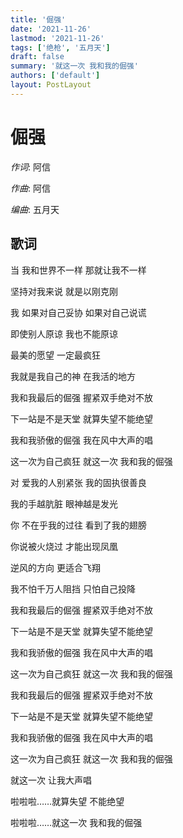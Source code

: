 ```yaml
---
title: '倔强'
date: '2021-11-26'
lastmod: '2021-11-26'
tags: ['绝枪', '五月天']
draft: false
summary: '就这一次 我和我的倔强'
authors: ['default']
layout: PostLayout
---
```


# 倔强

_作词_: 阿信

_作曲_: 阿信

_编曲_: 五月天

## 歌词

当 我和世界不一样 那就让我不一样

坚持对我来说 就是以刚克刚

我 如果对自己妥协 如果对自己说谎

即使别人原谅 我也不能原谅

最美的愿望 一定最疯狂

我就是我自己的神 在我活的地方

我和我最后的倔强 握紧双手绝对不放

下一站是不是天堂 就算失望不能绝望

我和我骄傲的倔强 我在风中大声的唱

这一次为自己疯狂 就这一次 我和我的倔强

对 爱我的人别紧张 我的固执很善良

我的手越肮脏 眼神越是发光

你 不在乎我的过往 看到了我的翅膀

你说被火烧过 才能出现凤凰

逆风的方向 更适合飞翔

我不怕千万人阻挡 只怕自己投降

我和我最后的倔强 握紧双手绝对不放

下一站是不是天堂 就算失望不能绝望

我和我骄傲的倔强 我在风中大声的唱

这一次为自己疯狂 就这一次 我和我的倔强

我和我最后的倔强 握紧双手绝对不放

下一站是不是天堂 就算失望不能绝望

我和我骄傲的倔强 我在风中大声的唱

这一次为自己疯狂 就这一次 我和我的倔强

就这一次 让我大声唱

啦啦啦……就算失望 不能绝望

啦啦啦……就这一次 我和我的倔强
